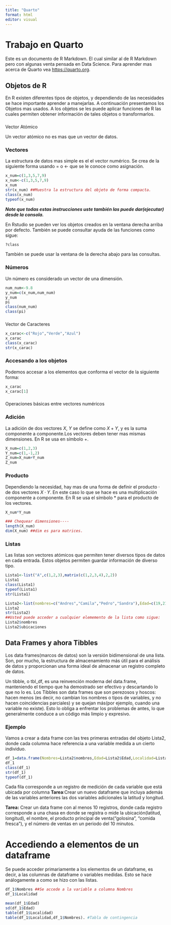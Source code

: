 ```yaml
---
title: "Quarto"
format: html
editor: visual
---
```


# Trabajo en Quarto

Este es un documento de R Markdown. El cual similar al de R Markdown pero con algunas venta pensada en Data Science. Para aprender mas acerca de Quarto vea [https://quarto.org](#0){.uri}.

## Objetos de R

En R existen diferentes tipos de objetos, y dependiendo de las necesidades se hace importante aprender a manejarlas. A continuación presentamos los Objetos mas usados. A los objetos se les puede aplicar funciones de R las cuales permiten obtener información de tales objetos o transformarlos.

### 

Vector Atómico

Un vector atómico no es mas que un vector de datos.

### Vectores

La estructura de datos mas simple es el el vector numérico. Se crea de la siguiente forma usando = o \<- que se le conoce como asignación.

```r
x_num=c(1,3,5,7,9)
x_num<-c(1,3,5,7,9)
x_num
str(x_num) ##Muestra la estructura del objeto de forma compacta.
class(x_num)
typeof(x_num)
```

***Note que todas estas instrucciones uste también las puede dar(ejecutar) desde la consola.***

En Rstudio se pueden ver los objetos creados en la ventana derecha arriba por defecto. También se puede consultar ayuda de las funciones como sigue:

```r
?class
```

También se puede usar la ventana de la derecha abajo para las consultas.

### Números

Un número es considerado un vector de una dimensión.

```r
num_num<-9.8
y_num=c(x_num,num_num)
y_num
pi
class(num_num)
class(pi)
```

### 

Vector de Caracteres

```r
x_carac<-c("Rojo","Verde","Azul")
x_carac
class(x_carac)
str(x_carac)

```

### Accesando a los objetos

Podemos accesar a los elementos que conforma el vector de la siguiente forma:

```r
x_carac
x_carac[1]

```

### 

Operaciones básicas entre vectores numéricos

### Adición

La adición de dos vectores $X$, $Y$ se define como $X+Y$, y es la suma componente a componente.Los vectores deben tener mas mismas dimensiones. En R se usa en símbolo $+$.

```r
X_num=c(1,2,3)
Y_num=c(1,-1,2)
Z_num=X_num+Y_num
Z_num
```

### Producto

Dependiendo la necesidad, hay mas de una forma de definir el producto $\cdot$ de dos vectores $X\cdot Y$. En este caso lo que se hace es una multiplicación componente a componente. En R se usa el símbolo $\ast$ para el producto de los vectores.

```r
X_num*Y_num

### Chequear dimensiones----
length(X_num)
dim(X_num) ##dim es para matrices.
```

### Listas

Las listas son vectores atómicos que permiten tener diversos tipos de datos en cada entrada. Estos objetos permiten guardar información de diverso tipo.

```r
Lista1<-list("A",c(1,2,3),matrix(c(1,2,3,4),2,2))
Lista1
class(Lista1)
typeof(Lista1)
str(Lista1)

Lista2<-list(nombres=c("Andres","Camila","Pedro","Sandra"),Edad=c(19,21,18,20),Localidad=c("Teusaquillo","Suba","Chapinero","Kennedy"),ubicaciones=matrix(c(4.6188864,4.706369089343199,4.618767017331927,4.632883977507037, -74.1354241, -74.0412070354434, -74.08648338089243, -74.11558088496801),4,2))
Lista2
str(Lista2)
##Usted puede acceder a cualquier elememento de la lista como sigue:
Lista2$nombres
Lista2$ubicaciones
```

## Data Frames y ahora Tibbles

Los data frames(marcos de datos) son la versión bidimensional de una lista. Son, por mucho, la estructura de almacenamiento más útil para el análisis de datos y proporcionan una forma ideal de almacenar un registro completo de datos.

Un tibble, o tbl_df, es una reinvención moderna del data.frame, manteniendo el tiempo que ha demostrado ser efectivo y descartando lo que no lo es. Los Tibbles son data frames que son perezosos y hoscos: hacen menos (es decir, no cambian los nombres o tipos de variables, y no hacen coincidencias parciales) y se quejan más(por ejemplo, cuando una variable no existe). Esto lo obliga a enfrentar los problemas de antes, lo que generalmente conduce a un código más limpio y expresivo.

### Ejemplo

Vamos a crear a data frame con las tres primeras entradas del objeto Lista2, donde cada columna hace referencia a una variable medida a un cierto individuo.

```r
df_1=data.frame(Nombres=Lista2$nombres,Edad=Lista2$Edad,Localidad=Lista2$Localidad)
df_1
class(df_1)
str(df_1)
typeof(df_1)
```

Cada fila corresponde a un registro de medición de cada variable que está ubicada por columna **Tarea**:Crear un nuevo dataframe que incluya además de las variables anteriores las dos variables adicionales la latitud y longitud.

**Tarea:** Crear un data frame con al menos 10 registros, donde cada registro corresponde a una chasa en donde se registra o mide la ubicación(latitud, longitud), el nombre, el producto principal de venta("golosina", "comida fresca"), y el número de ventas en un periodo del 10 minutos.

# Accediendo a elementos de un dataframe 

Se puede acceder primariamente a los elementos de un dataframe, es decir, a las columnas de dataframe o variables medidas. Esto se hace análogamente a como se hizo con las listas.

```r
df_1$Nombres ##Se accede a la variable a columna Nombres
df_1$Localidad

mean(df_1$Edad)
sd(df_1$Edad)
table(df_1$Localidad)
table(df_1$Localidad,df_1$Nombres). #Tabla de contingencia
```
